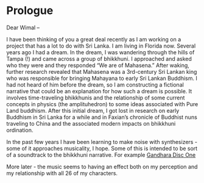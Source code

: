 # Prologue {.unnumbered}

Dear Wimal –

I have been thinking of you a great deal recently as I am working on a project that has a lot to do with Sri Lanka. I am living in Florida now. Several years ago I had a dream. In the dream, I was wandering through the hills of Tampa (!) and came across a group of bhikkhuni. I approached and asked who they were and they responded "We are of Mahasena."
After waking, further research revealed that Mahasena was a 3rd-century Sri Lankan king who was responsible for bringing Mahayana to early Sri Lankan Buddhism. I had not heard of him before the dream, so I am constructing a fictional narrative that could be an explanation for how such a dream is possible. It involves time-traveling bhikkhunis and the relationship of some current concepts in physics (the amplituhedron) to some ideas associated with Pure Land buddhism.
After this initial dream, I got lost in research on early Buddhism in Sri Lanka for a while and in Faxian's chronicle of Buddhist nuns traveling to China and the associated modern impacts on bhikkhuni ordination.

In the past few years I have been learning to make noise with synthesizers - some of it approaches musicality, I hope. Some of this is intended to be sort of a soundtrack to the bhikkhuni narrative. For example [Gandhara Disc One](https://karmicresonance.bandcamp.com/album/gandhara-disc-1)

More later - the music seems to having an effect both on my perception and my relationship with all 26 of my characters.
